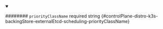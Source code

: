 
<details className="config-field" data-expandable="false" open>
<summary>

######## `priorityClassName` <span className="config-field-required" data-required="false">required</span> <span className="config-field-type">string</span> <span className="config-field-default"></span> <span className="config-field-enum"></span> {#controlPlane-distro-k3s-backingStore-externalEtcd-scheduling-priorityClassName}



</summary>



</details>
